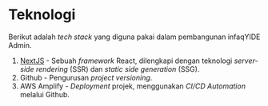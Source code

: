 # Teknologi

Berikut adalah _tech stack_ yang diguna pakai dalam pembangunan infaqYIDE Admin.

1. [NextJS](https://nextjs.org/docs/getting-started) - Sebuah _framework_ React, dilengkapi dengan teknologi _server-side rendering_ (SSR) dan _static side generation_ (SSG).
2. Github - Pengurusan _project versioning_.
3. AWS Amplify - _Deployment_ projek, menggunakan _CI/CD Automation_ melalui Github.